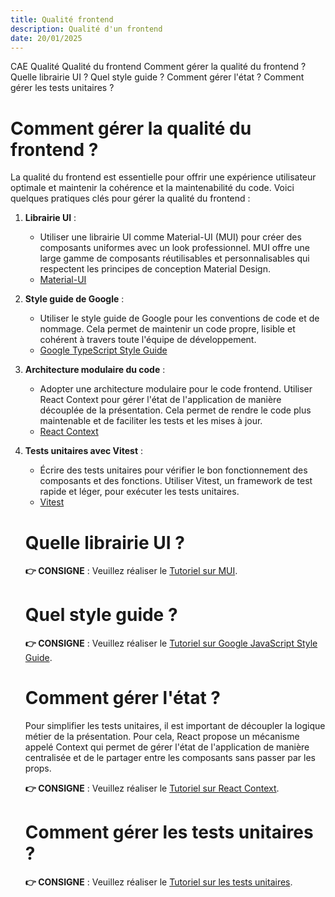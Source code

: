 ```yaml
---
title: Qualité frontend
description: Qualité d'un frontend
date: 20/01/2025
---
```


<InternalPageMenu>
  <PathViewer>
    <PathViewerItem to="/"> CAE </PathViewerItem>
    <PathViewerItem to="/quality"> Qualité </PathViewerItem>
    <PathViewerItem selected> Qualité du frontend </PathViewerItem>
  </PathViewer>
  <InternalPageMenuItem> Comment gérer la qualité du frontend ? </InternalPageMenuItem>
  <InternalPageMenuItem> Quelle librairie UI ? </InternalPageMenuItem>
  <InternalPageMenuItem> Quel style guide ? </InternalPageMenuItem>
  <InternalPageMenuItem> Comment gérer l'état ? </InternalPageMenuItem>
  <InternalPageMenuItem> Comment gérer les tests unitaires ? </InternalPageMenuItem>
</InternalPageMenu>



# <InternalPageTitle> Comment gérer la qualité du frontend ? </InternalPageTitle>

La qualité du frontend est essentielle pour offrir une expérience utilisateur optimale et maintenir la cohérence et la maintenabilité du code. Voici quelques pratiques clés pour gérer la qualité du frontend :

1. **Librairie UI** :
   - Utiliser une librairie UI comme Material-UI (MUI) pour créer des composants uniformes avec un look professionnel. MUI offre une large gamme de composants réutilisables et personnalisables qui respectent les principes de conception Material Design.
   - [Material-UI](https://mui.com/)

2. **Style guide de Google** :
   - Utiliser le style guide de Google pour les conventions de code et de nommage. Cela permet de maintenir un code propre, lisible et cohérent à travers toute l'équipe de développement.
   - [Google TypeScript Style Guide](https://google.github.io/styleguide/tsguide.html)

3. **Architecture modulaire du code** :
   - Adopter une architecture modulaire pour le code frontend. Utiliser React Context pour gérer l'état de l'application de manière découplée de la présentation. Cela permet de rendre le code plus maintenable et de faciliter les tests et les mises à jour.
   - [React Context](https://reactjs.org/docs/context.html)

4. **Tests unitaires avec Vitest** :
   - Écrire des tests unitaires pour vérifier le bon fonctionnement des composants et des fonctions. Utiliser Vitest, un framework de test rapide et léger, pour exécuter les tests unitaires.
   - [Vitest](https://vitest.dev/)


   # <InternalPageTitle> Quelle librairie UI ? </InternalPageTitle>

   **👉 CONSIGNE** : Veuillez réaliser le [Tutoriel sur MUI](ui-library).

   # <InternalPageTitle> Quel style guide ? </InternalPageTitle>

   **👉 CONSIGNE** : Veuillez réaliser le [Tutoriel sur Google JavaScript Style Guide](front-style-guide).

   # <InternalPageTitle> Comment gérer l'état ? </InternalPageTitle>
   Pour simplifier les tests unitaires, il est important de découpler la logique métier de la présentation. Pour cela, React propose un mécanisme appelé Context qui permet de gérer l'état de l'application de manière centralisée et de le partager entre les composants sans passer par les props.

   **👉 CONSIGNE** : Veuillez réaliser le [Tutoriel sur React Context](context).

   # <InternalPageTitle> Comment gérer les tests unitaires ? </InternalPageTitle>

     **👉 CONSIGNE** : Veuillez réaliser le [Tutoriel sur les tests unitaires](unit-tests).